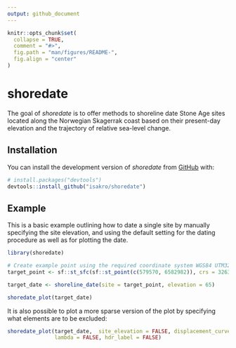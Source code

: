 ```yaml
---
output: github_document
---
```


<!-- README.md is generated from README.Rmd. Please edit that file -->

```r
knitr::opts_chunk$set(
  collapse = TRUE,
  comment = "#>",
  fig.path = "man/figures/README-",
  fig.align = "center"
)
```

# shoredate

<!-- badges: start -->
<!-- badges: end -->

The goal of *shoredate* is to offer methods to shoreline date Stone Age sites located along the Norwegian Skagerrak coast based on their present-day elevation and the trajectory of relative sea-level change.

## Installation

You can install the development version of *shoredate* from [GitHub](https://github.com/isakro/shoredate) with:

```r
# install.packages("devtools")
devtools::install_github("isakro/shoredate")
```

## Example

This is a basic example outlining how to date a single site by manually specifying the site elevation, and using the default setting for the dating procedure as well as for plotting the date.

```r
library(shoredate)

# Create example point using the required coordinate system WGS84 UTM32N (EPSG: 32632).
target_point <- sf::st_sfc(sf::st_point(c(579570, 6582982)), crs = 32632)

target_date <- shoreline_date(site = target_point, elevation = 65)

shoredate_plot(target_date)
```

It is also possible to plot a more sparse version of the plot by specifying what elements are to be excluded:

```r
shoredate_plot(target_date,  site_elevation = FALSE, displacement_curve = FALSE,
               lambda = FALSE, hdr_label = FALSE)
```
